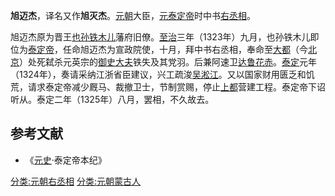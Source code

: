 '''旭迈杰'''{{BD|？||1326年|}}，译名又作'''旭灭杰'''。[[元朝|元朝]]大臣，[[元泰定帝|元泰定帝]]时中书[[右丞相|右丞相]]。

旭迈杰原为晋王[[也孙铁木儿|也孙铁木儿]]藩府旧僚。[[至治_(元朝)|至治]]三年（1323年）九月，也孙铁木儿即位为[[泰定帝|泰定帝]]，任命旭迈杰为宣政院使，十月，拜中书右丞相，奉命至[[大都|大都]]（今[[北京|北京]]）处死弑杀元英宗的[[御史大夫|御史大夫]]铁失及其党羽。后兼阿速卫[[达鲁花赤|达鲁花赤]]。[[泰定_(元朝)|泰定]]元年（1324年），奏请采纳江浙省臣建议，兴工疏浚[[吴淞江|吴淞江]]。又以国家财用匮乏和饥荒，请求泰定帝减少厩马、裁撤卫士，节制赏赐，停止[[元上都|上都]]营建工程。泰定帝下诏听从。泰定二年（1325年）八月，罢相，不久故去。
==参考文献==
* 《[[元史|元史]]·泰定帝本纪》
[[分类:元朝右丞相|分类:元朝右丞相]]
[[分类:元朝蒙古人|分类:元朝蒙古人]]